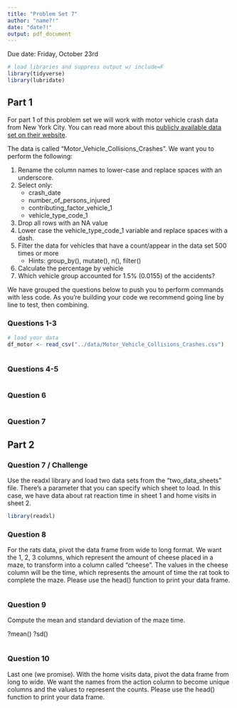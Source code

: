 ```yaml
---
title: "Problem Set 7"
author: "name?!"
date: "date?!"
output: pdf_document
---
```


Due date: Friday, October 23rd

```r
# load libraries and suppress output w/ include=F
library(tidyverse)
library(lubridate)
```

## Part 1

For part 1 of this problem set we will work with motor vehicle crash data from New York City. You can read more about this [publicly available data set on their website](https://data.cityofnewyork.us/Public-Safety/Motor-Vehicle-Collisions-Crashes/h9gi-nx95).

The data is called "Motor_Vehicle_Collisions_Crashes". We want you to perform the following:

1. Rename the column names to lower-case and replace spaces with an underscore.
2. Select only:
   + crash_date
   + number_of_persons_injured
   + contributing_factor_vehicle_1
   + vehicle_type_code_1
3. Drop all rows with an NA value
4. Lower case the vehicle_type_code_1 variable and replace spaces with a dash.
5. Filter the data for vehicles that have a count/appear in the data set 500 times or more
   + Hints: group_by(), mutate(), n(), filter()
6. Calculate the percentage by vehicle
7. Which vehicle group accounted for 1.5% (0.0155) of the accidents?

We have grouped the questions below to push you to perform commands with less code. As you're building your code we recommend going line by line to test, then combining.

\newpage

### Questions 1-3

```r
# load your data
df_motor <- read_csv("../data/Motor_Vehicle_Collisions_Crashes.csv")
```


```r

```

\newpage

### Questions 4-5

```r

```

\newpage

### Question 6

```r

```

\newpage

### Question 7



\newpage

## Part 2

### Question 7 / Challenge

Use the readxl library and load two data sets from the "two_data_sheets" file. There's a parameter that you can specify which sheet to load. In this case, we have data about rat reaction time in sheet 1 and home visits in sheet 2.

```r
library(readxl)

```

\newpage

### Question 8

For the rats data, pivot the data frame from wide to long format. We want the 1, 2, 3 columns, which represent the amount of cheese placed in a maze, to transform into a column called "cheese". The values in the cheese column will be the time, which represents the amount of time the rat took to complete the maze. Please use the head() function to print your data frame.

```r

```

\newpage 

### Question 9

Compute the mean and standard deviation of the maze time.

?mean() 
?sd()

```r

```

\newpage

### Question 10 

Last one (we promise). With the home visits data, pivot the data frame from long to wide. We want the names from the action column to become unique columns and the values to represent the counts. Please use the head() function to print your data frame.

```r

```
